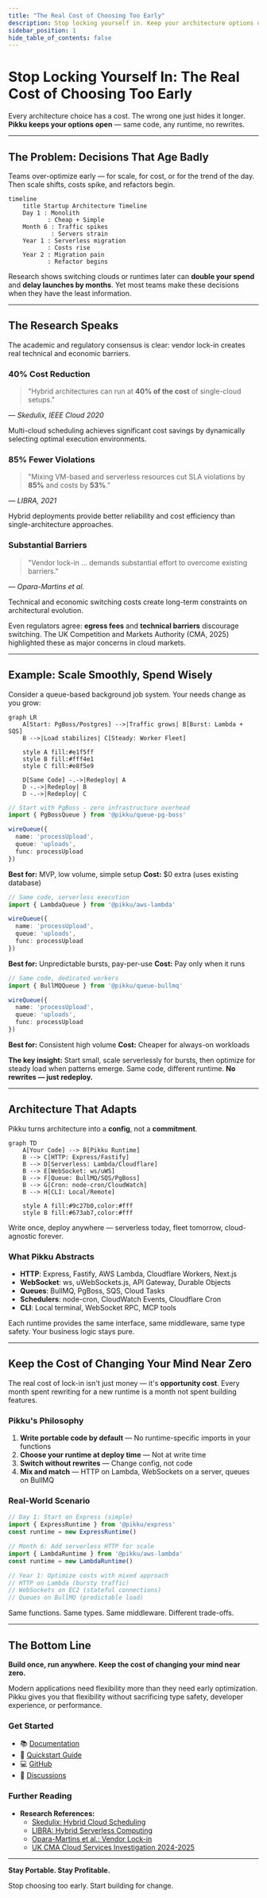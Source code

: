 ```yaml
---
title: "The Real Cost of Choosing Too Early"
description: Stop locking yourself in. Keep your architecture options open — same code, any runtime, no rewrites.
sidebar_position: 1
hide_table_of_contents: false
---
```



# Stop Locking Yourself In: The Real Cost of Choosing Too Early

Every architecture choice has a cost.
The wrong one just hides it longer.
**Pikku keeps your options open** — same code, any runtime, no rewrites.

---

## The Problem: Decisions That Age Badly

Teams over-optimize early — for scale, for cost, or for the trend of the day. Then scale shifts, costs spike, and refactors begin.

```mermaid
timeline
    title Startup Architecture Timeline
    Day 1 : Monolith
           : Cheap + Simple
    Month 6 : Traffic spikes
            : Servers strain
    Year 1 : Serverless migration
           : Costs rise
    Year 2 : Migration pain
           : Refactor begins
```

Research shows switching clouds or runtimes later can **double your spend** and **delay launches by months**. Yet most teams make these decisions when they have the least information.

---

## The Research Speaks

The academic and regulatory consensus is clear: vendor lock-in creates real technical and economic barriers.

<div style={{display: 'grid', gridTemplateColumns: 'repeat(auto-fit, minmax(300px, 1fr))', gap: '1.5rem', margin: '2rem 0'}}>

<div style={{border: '1px solid var(--ifm-color-emphasis-300)', borderRadius: '8px', padding: '1.5rem', backgroundColor: 'var(--ifm-background-surface-color)'}}>

### 40% Cost Reduction

> "Hybrid architectures can run at **40% of the cost** of single-cloud setups."

*— Skedulix, IEEE Cloud 2020*

Multi-cloud scheduling achieves significant cost savings by dynamically selecting optimal execution environments.

</div>

<div style={{border: '1px solid var(--ifm-color-emphasis-300)', borderRadius: '8px', padding: '1.5rem', backgroundColor: 'var(--ifm-background-surface-color)'}}>

### 85% Fewer Violations

> "Mixing VM-based and serverless resources cut SLA violations by **85%** and costs by **53%**."

*— LIBRA, 2021*

Hybrid deployments provide better reliability and cost efficiency than single-architecture approaches.

</div>

<div style={{border: '1px solid var(--ifm-color-emphasis-300)', borderRadius: '8px', padding: '1.5rem', backgroundColor: 'var(--ifm-background-surface-color)'}}>

### Substantial Barriers

> "Vendor lock-in … demands substantial effort to overcome existing barriers."

*— Opara-Martins et al.*

Technical and economic switching costs create long-term constraints on architectural evolution.

</div>

</div>

Even regulators agree: **egress fees** and **technical barriers** discourage switching. The UK Competition and Markets Authority (CMA, 2025) highlighted these as major concerns in cloud markets.

---

## Example: Scale Smoothly, Spend Wisely

Consider a queue-based background job system. Your needs change as you grow:

```mermaid
graph LR
    A[Start: PgBoss/Postgres] -->|Traffic grows| B[Burst: Lambda + SQS]
    B -->|Load stabilizes| C[Steady: Worker Fleet]

    style A fill:#e1f5ff
    style B fill:#fff4e1
    style C fill:#e8f5e9

    D[Same Code] -.->|Redeploy| A
    D -.->|Redeploy| B
    D -.->|Redeploy| C
```

<Tabs groupId="queue-runtime">
<TabItem value="pgboss" label="🚀 Start Small" default>

```typescript
// Start with PgBoss - zero infrastructure overhead
import { PgBossQueue } from '@pikku/queue-pg-boss'

wireQueue({
  name: 'processUpload',
  queue: 'uploads',
  func: processUpload
})
```

**Best for:** MVP, low volume, simple setup
**Cost:** $0 extra (uses existing database)

</TabItem>

<TabItem value="lambda" label="⚡ Handle Spikes">

```typescript
// Same code, serverless execution
import { LambdaQueue } from '@pikku/aws-lambda'

wireQueue({
  name: 'processUpload',
  queue: 'uploads',
  func: processUpload
})
```

**Best for:** Unpredictable bursts, pay-per-use
**Cost:** Pay only when it runs

</TabItem>

<TabItem value="worker" label="📊 Optimize Steady Load">

```typescript
// Same code, dedicated workers
import { BullMQQueue } from '@pikku/queue-bullmq'

wireQueue({
  name: 'processUpload',
  queue: 'uploads',
  func: processUpload
})
```

**Best for:** Consistent high volume
**Cost:** Cheaper for always-on workloads

</TabItem>
</Tabs>

**The key insight:** Start small, scale serverlessly for bursts, then optimize for steady load when patterns emerge. Same code, different runtime. **No rewrites — just redeploy.**

<CloudCostComparison />

---

## Architecture That Adapts

Pikku turns architecture into a **config**, not a **commitment**.

```mermaid
graph TD
    A[Your Code] --> B[Pikku Runtime]
    B --> C[HTTP: Express/Fastify]
    B --> D[Serverless: Lambda/Cloudflare]
    B --> E[WebSocket: ws/uWS]
    B --> F[Queue: BullMQ/SQS/PgBoss]
    B --> G[Cron: node-cron/CloudWatch]
    B --> H[CLI: Local/Remote]

    style A fill:#9c27b0,color:#fff
    style B fill:#673ab7,color:#fff
```

Write once, deploy anywhere — serverless today, fleet tomorrow, cloud-agnostic forever.

### What Pikku Abstracts

- **HTTP**: Express, Fastify, AWS Lambda, Cloudflare Workers, Next.js
- **WebSocket**: ws, uWebSockets.js, API Gateway, Durable Objects
- **Queues**: BullMQ, PgBoss, SQS, Cloud Tasks
- **Schedulers**: node-cron, CloudWatch Events, Cloudflare Cron
- **CLI**: Local terminal, WebSocket RPC, MCP tools

Each runtime provides the same interface, same middleware, same type safety. Your business logic stays pure.

---

## Keep the Cost of Changing Your Mind Near Zero

The real cost of lock-in isn't just money — it's **opportunity cost**. Every month spent rewriting for a new runtime is a month not spent building features.

### Pikku's Philosophy

1. **Write portable code by default** — No runtime-specific imports in your functions
2. **Choose your runtime at deploy time** — Not at write time
3. **Switch without rewrites** — Change config, not code
4. **Mix and match** — HTTP on Lambda, WebSockets on a server, queues on BullMQ

### Real-World Scenario

```typescript
// Day 1: Start on Express (simple)
import { ExpressRuntime } from '@pikku/express'
const runtime = new ExpressRuntime()

// Month 6: Add serverless HTTP for scale
import { LambdaRuntime } from '@pikku/aws-lambda'
const runtime = new LambdaRuntime()

// Year 1: Optimize costs with mixed approach
// HTTP on Lambda (bursty traffic)
// WebSockets on EC2 (stateful connections)
// Queues on BullMQ (predictable load)
```

Same functions. Same types. Same middleware. Different trade-offs.

---

## The Bottom Line

**Build once, run anywhere.**
**Keep the cost of changing your mind near zero.**

Modern applications need flexibility more than they need early optimization. Pikku gives you that flexibility without sacrificing type safety, developer experience, or performance.

### Get Started

- 📚 [Documentation](https://pikku.dev/docs)
- 🚀 [Quickstart Guide](https://pikku.dev/docs/quickstart)
- 💻 [GitHub](https://github.com/vramework/pikku)
- 💬 [Discussions](https://github.com/vramework/pikku/discussions)

### Further Reading

- **Research References:**
  - [Skedulix: Hybrid Cloud Scheduling](https://ieeexplore.ieee.org/document/9284312)
  - [LIBRA: Hybrid Serverless Computing](https://doi.org/10.1109/IC2E52221.2021.00027)
  - [Opara-Martins et al.: Vendor Lock-in](https://doi.org/10.1016/j.cose.2016.07.008)
  - [UK CMA Cloud Services Investigation 2024-2025](https://www.gov.uk/cma-cases/cloud-services)

---

**Stay Portable. Stay Profitable.**

Stop choosing too early. Start building for change.
